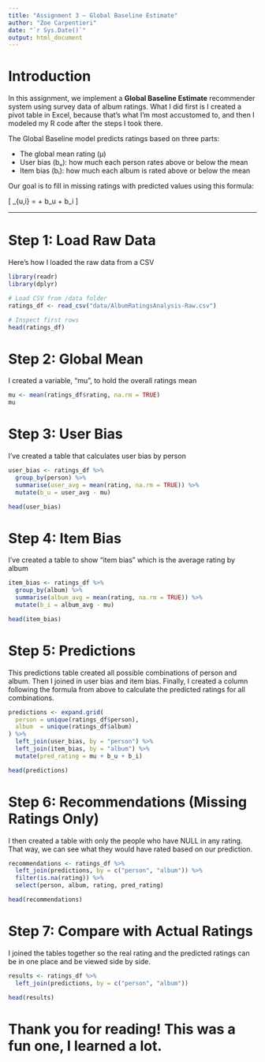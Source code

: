 ```yaml
---
title: "Assignment 3 – Global Baseline Estimate"
author: "Zoe Carpentieri"
date: "`r Sys.Date()`"
output: html_document
---
```


# Introduction

In this assignment, we implement a **Global Baseline Estimate** recommender system using survey data of album ratings. What I did first is I created a pivot table in Excel, because that's what I'm most accustomed to, and then I modeled my R code after the steps I took there. 

The Global Baseline model predicts ratings based on three parts:

- The global mean rating (μ)  
- User bias (bᵤ): how much each person rates above or below the mean  
- Item bias (bᵢ): how much each album is rated above or below the mean  

Our goal is to fill in missing ratings with predicted values using this formula:  

\[
\hat{r}_{u,i} = \mu + b_u + b_i
\]


---

# Step 1: Load Raw Data

Here's how I loaded the raw data from a CSV

```r
library(readr)
library(dplyr)

# Load CSV from /data folder
ratings_df <- read_csv("data/AlbumRatingsAnalysis-Raw.csv")

# Inspect first rows
head(ratings_df)
```

# Step 2: Global Mean

I created a variable, "mu", to hold the overall ratings mean

```r
mu <- mean(ratings_df$rating, na.rm = TRUE)
mu
```

# Step 3: User Bias

I've created a table that calculates user bias by person

```r
user_bias <- ratings_df %>%
  group_by(person) %>%
  summarise(user_avg = mean(rating, na.rm = TRUE)) %>%
  mutate(b_u = user_avg - mu)

head(user_bias)
```

# Step 4: Item Bias

I've created a table to show "item bias" which is the average rating by album

```r
item_bias <- ratings_df %>%
  group_by(album) %>%
  summarise(album_avg = mean(rating, na.rm = TRUE)) %>%
  mutate(b_i = album_avg - mu)

head(item_bias)
```

# Step 5: Predictions

This predictions table created all possible combinations of person and album. Then I joined in user bias and item bias. Finally, I created a column following the formula from above to calculate the predicted ratings for all combinations. 

```r
predictions <- expand.grid(
  person = unique(ratings_df$person),
  album  = unique(ratings_df$album)
) %>%
  left_join(user_bias, by = "person") %>%
  left_join(item_bias, by = "album") %>%
  mutate(pred_rating = mu + b_u + b_i)

head(predictions)
```


# Step 6: Recommendations (Missing Ratings Only)

I then created a table with only the people who have NULL in any rating. That way, we can see what they would have rated based on our prediction. 

```r
recommendations <- ratings_df %>%
  left_join(predictions, by = c("person", "album")) %>%
  filter(is.na(rating)) %>%
  select(person, album, rating, pred_rating)

head(recommendations)
```

# Step 7: Compare with Actual Ratings

I joined the tables together so the real rating and the predicted ratings can be in one place and be viewed side by side.

```r
results <- ratings_df %>%
  left_join(predictions, by = c("person", "album"))

head(results)
```



# Thank you for reading! This was a fun one, I learned a lot.